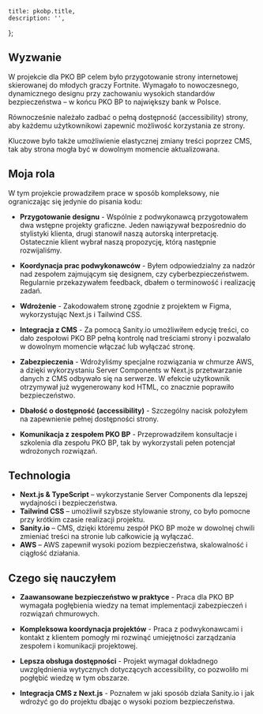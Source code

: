 
	title: pkobp.title,
	description: '',
};

<CaseStudyHeading
	title={pkobp.title}
	company={pkobp.company}
	img={pkobp.imgHero}
  date={pkobp.date}
/>

## Wyzwanie

W projekcie dla PKO BP celem było przygotowanie strony internetowej skierowanej do młodych graczy Fortnite. Wymagało to nowoczesnego, dynamicznego designu przy zachowaniu wysokich standardów bezpieczeństwa – w końcu PKO BP to największy bank w Polsce.

Równocześnie należało zadbać o pełną dostępność (accessibility) strony, aby każdemu użytkownikowi zapewnić możliwość korzystania ze strony.

Kluczowe było także umożliwienie elastycznej zmiany treści poprzez CMS, tak aby strona mogła być w dowolnym momencie aktualizowana.

## Moja rola

W tym projekcie prowadziłem prace w sposób kompleksowy, nie ograniczając się jedynie do pisania kodu:

- **Przygotowanie designu** - Wspólnie z podwykonawcą przygotowałem dwa wstępne projekty graficzne. Jeden nawiązywał bezpośrednio do stylistyki klienta, drugi stanowił naszą autorską interpretację. Ostatecznie klient wybrał naszą propozycję, którą następnie rozwijaliśmy.

- **Koordynacja prac podwykonawców** - Byłem odpowiedzialny za nadzór nad zespołem zajmującym się designem, czy cyberbezpieczeństwem. Regularnie przekazywałem feedback, dbałem o terminowość i realizację zadań.

- **Wdrożenie** - Zakodowałem stronę zgodnie z projektem w Figma, wykorzystując Next.js i Tailwind CSS.

- **Integracja z CMS** - Za pomocą Sanity.io umożliwiłem edycję treści, co dało zespołowi PKO BP pełną kontrolę nad treściami strony i pozwalało w dowolnym momencie włączać lub wyłączać stronę.

- **Zabezpieczenia** - Wdrożyliśmy specjalne rozwiązania w chmurze AWS, a dzięki wykorzystaniu Server Components w Next.js przetwarzanie danych z CMS odbywało się na serwerze. W efekcie użytkownik otrzymywał już wygenerowany kod HTML, co znacznie poprawiło bezpieczeństwo.

- **Dbałość o dostępność (accessibility)** - Szczególny nacisk położyłem na zapewnienie pełnej dostępności strony.

- **Komunikacja z zespołem PKO BP** - Przeprowadziłem konsultacje i szkolenia dla zespołu PKO BP, tak by wykorzystali pełen potencjał wdrożonych rozwiązań.

## Technologia

- **Next.js & TypeScript** – wykorzystanie Server Components dla lepszej wydajności i bezpieczeństwa.
- **Tailwind CSS** – umożliwił szybsze stylowanie strony, co było pomocne przy krótkim czasie realizacji projektu.
- **Sanity.io** – CMS, dzięki któremu zespół PKO BP może w dowolnej chwili zmieniać treści na stronie lub całkowicie ją wyłączać.
- **AWS** – AWS zapewnił wysoki poziom bezpieczeństwa, skalowalność i ciągłość działania.

## Czego się nauczyłem

- **Zaawansowane bezpieczeństwo w praktyce** - Praca dla PKO BP wymagała pogłębienia wiedzy na temat implementacji zabezpieczeń i rozwiązań chmurowych.

- **Kompleksowa koordynacja projektów** - Praca z podwykonawcami i kontakt z klientem pomogły mi rozwinąć umiejętności zarządzania zespołem i komunikacji projektowej.

- **Lepsza obsługa dostępności** - Projekt wymagał dokładnego uwzględnienia wytycznych dotyczących accessibility, co pozwoliło mi pogłębić wiedzę w tym obszarze.

- **Integracja CMS z Next.js** - Poznałem w jaki sposób działa Sanity.io i jak wdrożyć go do projektu dbając o wysoki poziom bezpieczeństwa.

<CaseStudyProjects projectId={pkobp.id} />
